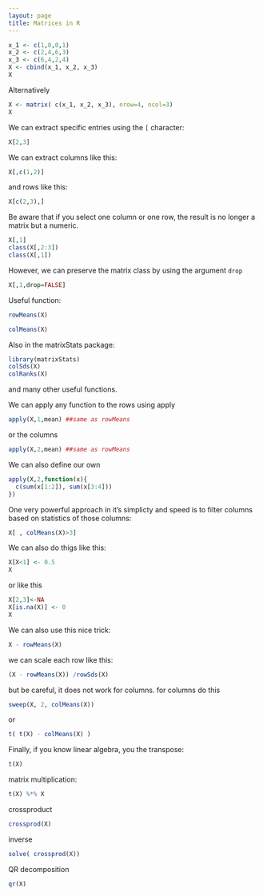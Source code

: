 ```yaml
---
layout: page
title: Matrices in R
---
```


```r
x_1 <- c(1,0,0,1)
x_2 <- c(2,4,6,3)
x_3 <- c(6,4,2,4)
X <- cbind(x_1, x_2, x_3)
X
```

Alternatively

```r
X <- matrix( c(x_1, x_2, x_3), nrow=4, ncol=3)
X
```

We can extract specific entries using the `[` character:

```r
X[2,3]
```

We can extract columns like this:

```r
X[,c(1,2)]
```

and rows like this:

```r
X[c(2,3),]
```

Be aware that if you select one column or one row, the result is no longer a matrix but a numeric.

```r
X[,1]
class(X[,2:3])
class(X[,1])
```
However, we can preserve the matrix class by using the argument `drop`

```r
X[,1,drop=FALSE]
```


Useful function:

```r
rowMeans(X)
```

```r
colMeans(X)
```

Also in the matrixStats package:

```r
library(matrixStats)
colSds(X)
colRanks(X)
```

and many other useful functions.

We can apply any function to the rows using apply

```r
apply(X,1,mean) ##same as rowMeans
```

or the columns


```r
apply(X,2,mean) ##same as rowMeans
```

We can also define our own

```r
apply(X,2,function(x){
  c(sum(x[1:2]), sum(x[3:4]))
})
```

One very powerful approach  in it's simplicty and speed is to filter columns based on statistics of those columns:

```r
X[ , colMeans(X)>3]
```

We can also do thigs like this:

```r
X[X<1] <- 0.5
X
```

or like this

```r
X[2,3]<-NA
X[is.na(X)] <- 0
X
```

We can also use this nice trick:

```r
X - rowMeans(X)
```

we can scale each row like this:

```r
(X - rowMeans(X)) /rowSds(X)
```

but be careful, it does not work for columns. for columns do this

```r
sweep(X, 2, colMeans(X))
```
or
```r
t( t(X) - colMeans(X) )
```


Finally, if you know linear algebra, you the transpose:
```r
t(X)
```

matrix multiplication:
```r
t(X) %*% X
```

crossproduct

```r
crossprod(X)
```

inverse
```r
solve( crossprod(X))
```

QR decomposition

```r
qr(X)
```



